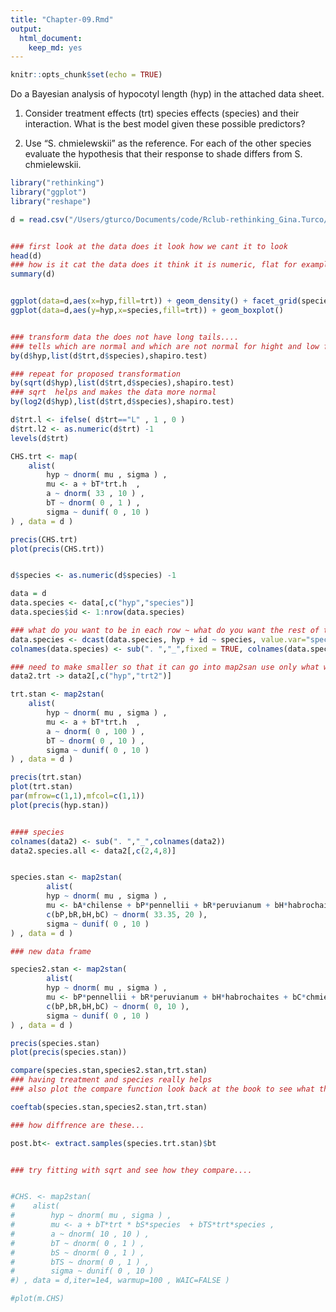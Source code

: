 ```yaml
---
title: "Chapter-09.Rmd"
output: 
  html_document: 
    keep_md: yes
---
```


```r
knitr::opts_chunk$set(echo = TRUE)
```

Do a Bayesian analysis of hypocotyl length (hyp) in the attached data sheet.

1) Consider treatment effects (trt) species effects (species) and their interaction.  What is the best model given these possible predictors?

2) Use "S. chmielewskii" as the reference.  For each of the other species evaluate the hypothesis that their response to shade differs from S. chmielewskii.

```r
library("rethinking")
library("ggplot")
library("reshape")

d = read.csv("/Users/gturco/Documents/code/Rclub-rethinking_Gina.Turco/Assignment_Chapter_09/TomatoR2CSHL.csv",header=TRUE)


### first look at the data does it look how we cant it to look
head(d)
### how is it cat the data does it think it is numeric, flat for example is not a factor as trtment is.. also check if things where inported at lowercase or upercase. Also see if any missing data point
summary(d)


ggplot(data=d,aes(x=hyp,fill=trt)) + geom_density() + facet_grid(species~trt)
ggplot(data=d,aes(y=hyp,x=species,fill=trt)) + geom_boxplot() 


### transform data the does not have long tails....
### tells which are normal and which are not normal for hight and low for trt and species seperated
by(d$hyp,list(d$trt,d$species),shapiro.test)

### repeat for proposed transformation
by(sqrt(d$hyp),list(d$trt,d$species),shapiro.test)
### sqrt  helps and makes the data more normal 
by(log2(d$hyp),list(d$trt,d$species),shapiro.test)

d$trt.l <- ifelse( d$trt=="L" , 1 , 0 )
d$trt.l2 <- as.numeric(d$trt) -1
levels(d$trt)

CHS.trt <- map(
    alist(
        hyp ~ dnorm( mu , sigma ) ,
        mu <- a + bT*trt.h  ,
        a ~ dnorm( 33 , 10 ) ,
        bT ~ dnorm( 0 , 1 ) ,
        sigma ~ dunif( 0 , 10 )
) , data = d ) 

precis(CHS.trt)
plot(precis(CHS.trt))


d$species <- as.numeric(d$species) -1

data = d
data.species <- data[,c("hyp","species")]
data.species$id <- 1:nrow(data.species)

### what do you want to be in each row ~ what do you want the rest of the collems to be, lengths gives us zeros or ones depending on which vaule it is.. need id/index so that it doesnt combine simlar values into a singel row.
data.species <- dcast(data.species, hyp + id ~ species, value.var="species", fun.aggregate = length)
colnames(data.species) <- sub(". ","_",fixed = TRUE, colnames(data.species))

### need to make smaller so that it can go into map2san use only what we want
data2.trt -> data2[,c("hyp","trt2")]

trt.stan <- map2stan(
    alist(
        hyp ~ dnorm( mu , sigma ) ,
        mu <- a + bT*trt.h  ,
        a ~ dnorm( 0 , 100 ) ,
        bT ~ dnorm( 0 , 10 ) ,
        sigma ~ dunif( 0 , 10 )
) , data = d ) 

precis(trt.stan)
plot(trt.stan)
par(mfrow=c(1,1),mfcol=c(1,1))
plot(precis(hyp.stan)) 


#### species
colnames(data2) <- sub(". ","_",colnames(data2))
data2.species.all <- data2[,c(2,4,8)]


species.stan <- map2stan(
        alist(
        hyp ~ dnorm( mu , sigma ) ,
        mu <- bA*chilense + bP*pennellii + bR*peruvianum + bH*habrochaites + bC*chmielewskii,
        c(bP,bR,bH,bC) ~ dnorm( 33.35, 20 ),
        sigma ~ dunif( 0 , 10 )
) , data = d ) 

### new data frame 

species2.stan <- map2stan(
        alist(
        hyp ~ dnorm( mu , sigma ) ,
        mu <- bP*pennellii + bR*peruvianum + bH*habrochaites + bC*chmielewskii,
        c(bP,bR,bH,bC) ~ dnorm( 0, 10 ),
        sigma ~ dunif( 0 , 10 )
) , data = d ) 

precis(species.stan)
plot(precis(species.stan))

compare(species.stan,species2.stan,trt.stan)
### having treatment and species really helps
### also plot the compare function look back at the book to see what this is

coeftab(species.stan,species2.stan,trt.stan)

### how diffrence are these...

post.bt<- extract.samples(species.trt.stan)$bt


### try fitting with sqrt and see how they compare....


#CHS. <- map2stan(
#    alist(
#        hyp ~ dnorm( mu , sigma ) ,
#        mu <- a + bT*trt * bS*species  + bTS*trt*species ,
#        a ~ dnorm( 10 , 10 ) ,
#        bT ~ dnorm( 0 , 1 ) ,
#        bS ~ dnorm( 0 , 1 ) ,
#        bTS ~ dnorm( 0 , 1 ) ,
#        sigma ~ dunif( 0 , 10 )
#) , data = d,iter=1e4, warmup=100 , WAIC=FALSE ) 

#plot(m.CHS)


```

